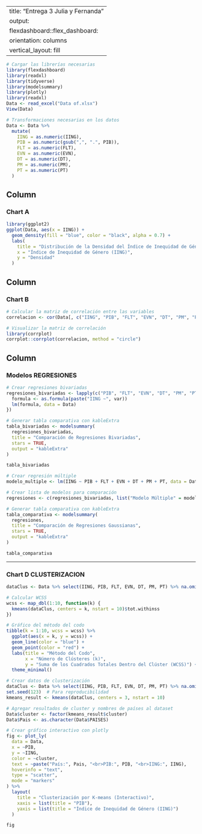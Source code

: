 
---
title: "Entrega 3 Julia y Fernanda"
output: 
  flexdashboard::flex_dashboard:
    orientation: columns
    vertical_layout: fill
---

```r
# Cargar las librerías necesarias
library(flexdashboard)
library(readxl)
library(tidyverse)
library(modelsummary)
library(plotly)
library(readxl)
Data <- read_excel("Data of.xlsx")
View(Data)

# Transformaciones necesarias en los datos
Data <- Data %>%
  mutate(
    IING = as.numeric(IING),
    PIB = as.numeric(gsub(",", ".", PIB)),
    FLT = as.numeric(FLT),
    EVN = as.numeric(EVN),
    DT = as.numeric(DT),
    PM = as.numeric(PM),
    PT = as.numeric(PT)
  )
```

Column {data-width=650}
-----------------------------------------------------------------------

### Chart A

```r
library(ggplot2)
ggplot(Data, aes(x = IING)) +
  geom_density(fill = "blue", color = "black", alpha = 0.7) +
  labs(
    title = "Distribución de la Densidad del Índice de Inequidad de Género (IING)",
    x = "Índice de Inequidad de Género (IING)",
    y = "Densidad"
  )
```

Column {data-width=350}
-----------------------------------------------------------------------

### Chart B

```r
# Calcular la matriz de correlación entre las variables
correlacion <- cor(Data[, c("IING", "PIB", "FLT", "EVN", "DT", "PM", "PT")], use = "complete.obs")

# Visualizar la matriz de correlación
library(corrplot)
corrplot::corrplot(correlacion, method = "circle")
```

Column {data-width=650}
-----------------------------------------------------------------------

### Modelos REGRESIONES

```r
# Crear regresiones bivariadas
regresiones_bivariadas <- lapply(c("PIB", "FLT", "EVN", "DT", "PM", "PT"), function(var) {
  formula <- as.formula(paste("IING ~", var))
  lm(formula, data = Data)
})

# Generar tabla comparativa con kableExtra
tabla_bivariadas <- modelsummary(
  regresiones_bivariadas,
  title = "Comparación de Regresiones Bivariadas",
  stars = TRUE, 
  output = "kableExtra"
)

tabla_bivariadas

```

```r
# Crear regresión múltiple
modelo_multiple <- lm(IING ~ PIB + FLT + EVN + DT + PM + PT, data = Data)

# Crear lista de modelos para comparación
regresiones <- c(regresiones_bivariadas, list("Modelo Múltiple" = modelo_multiple))

# Generar tabla comparativa con kableExtra
tabla_comparativa <- modelsummary(
  regresiones,
  title = "Comparación de Regresiones Gaussianas",
  stars = TRUE, 
  output = "kableExtra"
)

tabla_comparativa

```

-----------------------------------------------------------------------

### Chart D CLUSTERIZACION
```r
dataClus <- Data %>% select(IING, PIB, FLT, EVN, DT, PM, PT) %>% na.omit()

# Calcular WCSS
wcss <- map_dbl(1:10, function(k) {
  kmeans(dataClus, centers = k, nstart = 10)$tot.withinss
})

# Gráfico del método del codo
tibble(k = 1:10, wcss = wcss) %>%
  ggplot(aes(x = k, y = wcss)) +
  geom_line(color = "blue") +
  geom_point(color = "red") +
  labs(title = "Método del Codo",
       x = "Número de Clústeres (k)",
       y = "Suma de los Cuadrados Totales Dentro del Clúster (WCSS)") +
  theme_minimal()

```
```r

# Crear datos de clusterización
dataClus <- Data %>% select(IING, PIB, FLT, EVN, DT, PM, PT) %>% na.omit()
set.seed(123)  # Para reproducibilidad
kmeans_result <- kmeans(dataClus, centers = 3, nstart = 10)

# Agregar resultados de cluster y nombres de países al dataset
Data$cluster <- factor(kmeans_result$cluster)
Data$Pais <- as.character(Data$PAISES)  

# Crear gráfico interactivo con plotly
fig <- plot_ly(
  data = Data,
  x = ~PIB, 
  y = ~IING, 
  color = ~cluster, 
  text = ~paste("País:", Pais, "<br>PIB:", PIB, "<br>IING:", IING),
  hoverinfo = "text",
  type = "scatter",
  mode = "markers"
) %>%
  layout(
    title = "Clusterización por K-means (Interactivo)",
    xaxis = list(title = "PIB"),
    yaxis = list(title = "Índice de Inequidad de Género (IING)")
  )

fig


```

